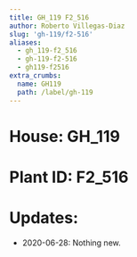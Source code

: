 ```yaml
---
title: GH_119 F2_516
author: Roberto Villegas-Diaz
slug: 'gh-119/f2-516'
aliases:
  - gh_119-f2_516
  - gh-119-f2-516
  - gh119-f2516
extra_crumbs:
  name: GH119
  path: /label/gh-119
---
```


# **House**: GH_119
# **Plant ID**: F2_516
# **Updates**: 
 - 2020-06-28: Nothing new.
